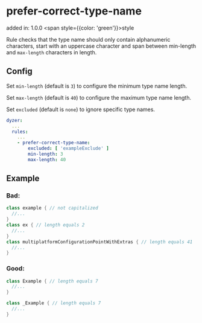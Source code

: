 # prefer-correct-type-name
added in: 1.0.0 <span style={{color: 'green'}}>style</span>

Rule checks that the type name should only contain alphanumeric characters, start with an uppercase character and span between min-length and `max-length` characters in length.

## Config
Set `min-length` (default is `3`) to configure the minimum type name length.

Set `max-length` (default is `40`) to configure the maximum type name length.

Set `excluded` (default is `none`) to ignore specific type names.
```yaml
dyzer:
  ...
  rules:
    ...
    - prefer-correct-type-name:
        excluded: [ 'exampleExclude' ]
        min-length: 3
        max-length: 40
```
## Example
### Bad:
```dart
class example { // not capitalized
  //...
}
class ex { // length equals 2
  //...
}
class multiplatformConfigurationPointWithExtras { // length equals 41
  //...
}
```
### Good:
```dart
class Example { // length equals 7
  //...
}

class _Example { // length equals 7
  //...
}
```
